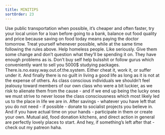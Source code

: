 ```yaml
---
title: MINITIPS
sortOrder: 23
---
```


Use public transportation when possible, it’s cheaper and often faster,
try your local union for a loan before going to a bank, balance out food quality and price because saving on food today means paying the doctor tomorrow.
Treat yourself whenever possible, while at the same time following the rules above.
Help homeless people.
Like seriously.
Give them some change and don’t question what they’ll be spending it on.
They have enough problems as is.
Don’t buy self help bulsshit or follow gurus which conveniently want to sell you 5000$
studying packages.
There.is.no.easy.way.out.of.the.system.
Either cheat it, work it, or suffer under it.
And finally there is no guilt in living a good life as long as it is not at the expense
of others.
As class conscious individuals we shouldn’t feel jealousy toward members of our own class
who were a bit luckier, as we risk to alienate them from the cause - and if we end up being
the lucky ones we must strive to never loose the class consciousness which most likely
led us to the place in life we are in.
After savings - whatever you have left that you do not need - if possible - donate to
socialist projects you believe in.
And if you have actual time on your hands - participate in them or create your own.
Mutual aid, food donation kitchens, and direct action in general are perfectly lovely places
to start.
And hey, if something’s left after that - check out my patreon haha.